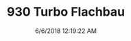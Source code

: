---
width: 1333
height: 2000
title: 930 Turbo Flachbau
description: 930 Turbo with Fuchs.
date: 6/6/2018 12:19:22 AM
cameraMake: Sony
cameraModel: ILCE-7M3
lens: 50mm F1.4 DG HSM | Art 018
settingsfStop: f/2.5
settingsISO: ISO 100
settingsShutter: 1/400
settingsFocalLength: 50 mm
---